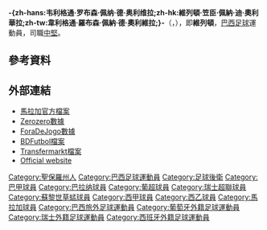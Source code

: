 {{blpunsourced|time=2019-06-06}}
{{NoteTA
|G1=laliga
|G2=Football
|T=zh-hans:韦利格通;zh-hk:維列頓;zh-tw:韋利格通;
|1=zh-hans:韦利格通;zh-hk:維列頓;zh-tw:韋利格通;
}}
{{Infobox football biography
| name = 維列頓<br/>Weligton
| image = [[Image:Weligton_Robson_de_Oliveira.jpg|200px]]
| caption =
| fullname = Weligton Robson Pena Oliveira
| birth_date = {{birth date and age|1979|8|26|df=y}}
| birth_place = {{BRA}}[[费尔南多波利斯|费尔南多波利斯]]
| height = {{convert|1.86|m|ftin|0|abbr=on}}
| position = [[後衛_(足球)|中堅]]
| currentclub = 
| clubnumber = 
| years1 = 1997–1998 | clubs1 = FC Olimpia
| years2 = 1998–2000 | clubs2 = [[Campinense_Clube|Campinense]]
| years3 = 2000–2001 | clubs3 = Jalesense
| years4 = 2001–2002 | clubs4 = Barretos
| years5 = 2002–2003 | clubs5 = [[巴拉纳俱乐部|巴拉纳]] | caps5 = 9 | goals5 = 0
| years6 = 2003–2006 | clubs6 = [[彭拿費爾足球會|彭拿費爾]] | caps6 = 73 | goals6 = 0
| years7 = 2006–2008 | clubs7 = [[蘇黎世草蜢足球俱樂部|蘇黎世草蜢]] | caps7 = 30 | goals7 = 1
| years8 = 2007–2008 | clubs8 = → [[馬拉加足球俱樂部|馬拉加]] | caps8 = 38 | goals8 = 0
| years9 = 2008–2017 | clubs9 = [[馬拉加足球俱樂部|馬拉加]] | caps9 = 217 | goals9 = 9
| totalcaps = 367 | totalgoals = 10
| pcupdate = 2013年3月17日
}}
'''-{zh-hans:韦利格通·罗布森·佩纳·德·奥利维拉;zh-hk:維列頓·笠臣·佩納·迪·奧利華拉;zh-tw:韋利格通·羅布森·佩納·德·奧利維拉;}-'''（{{lang-pt|'''Weligton Robson Pena de Oliveira'''}}，{{bd|1979年|8月26日|catIdx=Weligton Oliveira}}），即'''維列頓'''，[[巴西|巴西]][[足球|足球]]運動員，司職[[後衛_(足球)|中堅]]。

==參考資料==
{{reflist}}

==外部連結==
*[http://www.malagacf.com/en/malaga/squad/weligton/1/171 馬拉加官方檔案] {{Wayback|url=http://www.malagacf.com/en/malaga/squad/weligton/1/171 |date=20111026053855 }} {{en icon}}
*[http://www.footballzz.co.uk/player/weligton/2011_2012/profile/141/default/7293 Zerozero數據]{{dead link|date=2018年1月 |bot=InternetArchiveBot |fix-attempted=yes }} {{en icon}}
*[http://www.foradejogo.net/player.php?player=197908260001&language=2  ForaDeJogo數據] {{Wayback|url=http://www.foradejogo.net/player.php?player=197908260001&language=2 |date=20121021153609 }}
*[http://www.bdfutbol.com/en/j/j6236.html BDFutbol檔案] {{Wayback|url=http://www.bdfutbol.com/en/j/j6236.html |date=20130415181053 }} {{en icon}}
*[http://www.transfermarkt.co.uk/en/weligton/profil/spieler_22550.html Transfermarkt檔案] {{Wayback|url=http://www.transfermarkt.co.uk/en/weligton/profil/spieler_22550.html |date=20130518174710 }} {{en icon}}
*[https://web.archive.org/web/20100301025926/http://weligton03.com/ Official website] {{es icon}}

{{DEFAULTSORT:Weligton Oliveira}}
[[Category:聖保羅州人|Category:聖保羅州人]]
[[Category:巴西足球運動員|Category:巴西足球運動員]]
[[Category:足球後衛|Category:足球後衛]]
[[Category:巴甲球員|Category:巴甲球員]]
[[Category:巴拉纳球員|Category:巴拉纳球員]]
[[Category:葡超球員|Category:葡超球員]]
[[Category:瑞士超聯球員|Category:瑞士超聯球員]]
[[Category:蘇黎世草蜢球員|Category:蘇黎世草蜢球員]]
[[Category:西甲球員|Category:西甲球員]]
[[Category:西乙球員|Category:西乙球員]]
[[Category:馬拉加球員|Category:馬拉加球員]]
[[Category:巴西旅外足球運動員|Category:巴西旅外足球運動員]]
[[Category:葡萄牙外籍足球運動員|Category:葡萄牙外籍足球運動員]]
[[Category:瑞士外籍足球運動員|Category:瑞士外籍足球運動員]]
[[Category:西班牙外籍足球運動員|Category:西班牙外籍足球運動員]]
{{soccer-bio-stub}}